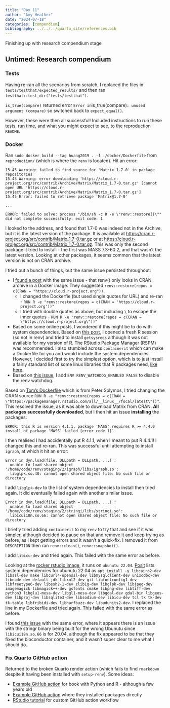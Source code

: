 ```yaml
---
title: "Day 11"
author: "Amy Heather"
date: "2024-07-18"
categories: [compendium]
bibliography: ../../../quarto_site/references.bib
---
```


::: {.callout-note}

Finishing up with research compendium stage

:::

## Untimed: Research compendium

### Tests

Having re-ran all the scenarios from scratch, I replaced the files in `tests/testthat/expected_results/` and then ran `testthat::test_dir("tests/testthat")`.

`is_true(compare)` returned error `Error in `is_true(compare)`: unused argument (compare)` so switched back to `expect_equal()`.

However, these were then all successful! Included instructions to run these tests, run time, and what you might expect to see, to the reproduction `README`.

### Docker

Ran `sudo docker build --tag huang2019 . -f ./docker/Dockerfile` from `reproduction/` (which is where the `renv` is located). Hit an error:

```
15.45 Warning: failed to find source for 'Matrix 1.7-0' in package repositories
15.45 Warning: error downloading 'https://cloud.r-project.org/src/contrib/Archive/Matrix/Matrix_1.7-0.tar.gz' [cannot open URL 'https://cloud.r-project.org/src/contrib/Archive/Matrix/Matrix_1.7-0.tar.gz']
15.45 Error: failed to retrieve package 'Matrix@1.7-0'

...

ERROR: failed to solve: process "/bin/sh -c R -e \"renv::restore()\"" did not complete successfully: exit code: 1
```

I looked to the address, and found that 1.7-0 was indeed not in the Archive, but it is the latest version of the package. It is available at <https://cran.r-project.org/src/contrib/Matrix_1.7-0.tar.gz> or at <https://cloud.r-project.org/src/contrib/Matrix_1.7-0.tar.gz>. This was only the second package it tried to install - the first was MASS 7.3-60.2, and that wasn't the latest version. Looking at other packages, it seems common that the latest version is not on CRAN archive.

I tried out a bunch of things, but the same issue persisted throughout:

* I [found a post](https://github.com/rstudio/renv/issues/209) with the same issue - that renv() only looks in CRAN archive in a Docker image. They suggested `renv::restore(repos = c(CRAN = "https://cloud.r-project.org"))`.
  * I changed the Dockerfie (but used single quotes for URL) and re-ran - `RUN R -e "renv::restore(repos = c(CRAN = 'https://cloud.r-project.org'))"`
  * I tried with double quotes as above, but including `\` to escape the inner quotes - `RUN R -e "renv::restore(repos = c(CRAN = \"https://cloud.r-project.org\"))"`
* Based on some online posts, I wondered if this might be to do with system dependencies. Based on [this post](https://mdneuzerling.com/post/determining-system-dependencies-for-r-projects/), I opened a fresh R session (so not in renv) and tried to install `getsysreqs` although it was not available for my version of R. The RStudio Package Manager (RSPM) was recommended. I also stumbled across `containerit` which can make a Dockerfile for you and would include the system dependencies. However, I decided first to try the simplest option, which is to just install a fairly standard list of some linux libraries that R packages need, [like here](http://haines-lab.com/post/2022-01-23-automating-computational-reproducibility-with-r-using-renv-docker-and-github-actions/).
* Based on [this issue](https://github.com/rstudio/renv/issues/1767), I add `ENV RENV_WATCHDOG_ENABLED FALSE` to disable the renv watchdog.

Based on [Tom's Dockerfile](https://github.com/TomMonks/reproducible_r_docker/blob/main/Dockerfile) which is from Peter Solymos, I tried changing the CRAN source `RUN R -e "renv::restore(repos = c(CRAN = \"https://packagemanager.rstudio.com/all/__linux__/focal/latest\"))"`. This resolved the issue, as it was able to download Matrix from CRAN. **All packages successfully downloaded**, but I then hit an issue **installing** the packages:

```
ERROR: this R is version 4.1.1, package 'MASS' requires R >= 4.4.0
install of package 'MASS' failed [error code 1]`.
```

I then realised I had accidentally put R 4.1.1, when I meant to put R 4.4.1! I changed this and re-ran. This was successful until attempting to install `igraph`, at which it hit an error:

```
Error in dyn.load(file, DLLpath = DLLpath, ...) : 
  unable to load shared object '/home/code/renv/staging/2/igraph/libs/igraph.so':
  libglpk.so.40: cannot open shared object file: No such file or directory
```

I add `libglpk-dev` to the list of system dependencies to install then tried again. It did eventually failed again with another similar issue. 

```
Error in dyn.load(file, DLLpath = DLLpath, ...) : 
  unable to load shared object '/home/code/renv/staging/2/stringi/libs/stringi.so':
  libicui18n.so.66: cannot open shared object file: No such file or directory
```

I briefly tried adding `containerit` to my `renv` to try that and see if it was simpler, although decided to pause on that and remove it and keep trying as before, as I kept getting errors and it wasn't a quick-fix. I removed it from `DESCRIPTION` then ran `renv::clean()`, `renv::snapshot()`.

I add `libicu-dev` and tried again. This failed with the same error as before.

Looking at the [rocker rstudio image](https://hub.docker.com/layers/rocker/rstudio/4.4/images/sha256-853bc686c132b6f07ec024142612d7d01ea4d2a0716fe269d36adf4d4487c19c?context=explore), it runs on `ubunutu 22.04`. [Posit](https://docs.posit.co/connect/admin/r/dependencies/) lists system dependencies for ubunutu 22.04 as `apt install -y libcairo2-dev libssl-dev make libcurl4-openssl-dev libmysqlclient-dev unixodbc-dev libnode-dev default-jdk libxml2-dev git libfontconfig1-dev libfreetype6-dev libssh2-1-dev zlib1g-dev libglpk-dev libjpeg-dev imagemagick libmagick++-dev gsfonts cmake libpng-dev libtiff-dev python3 libglu1-mesa-dev libgl1-mesa-dev libgdal-dev gdal-bin libgeos-dev libproj-dev libsqlite3-dev libsodium-dev libicu-dev tcl tk tk-dev tk-table libfribidi-dev libharfbuzz-dev libudunits2-dev`. I replaced the line in my Dockerfile and tried again. This failed with the same error as before.

I found [this issue](https://github.com/Bioconductor/bioconductor_docker/issues/59) with the same error, where it appears there is an issue with the stringr binary being built for the wrong Ubunutu since `libicui18n.so.66` is for 20.04, although the fix appeared to be that they fixed the bioconductor container, and it wasn't super clear to me what I should do.

### Fix Quarto GitHub action

Returned to the broken Quarto render action (which fails to find `rmarkdown` despite it having been installed with `setup-renv`). Some ideas:

* [Example GitHub action](https://github.com/pommevilla/quarto-action-tests/blob/main/.github/workflows/quarto-render.yml) for book with Python and R - although a few years old
* [Example GitHub action](https://github.com/nrennie/wbs-summer-school-2024-data-viz/blob/main/.github/workflows/publish.yml) where they installed packages directly
* [RStudio tutorial](https://rstudio.github.io/renv/articles/ci.html#using-the-github-actions-cache-with-renv) for custom GitHub action workflow
